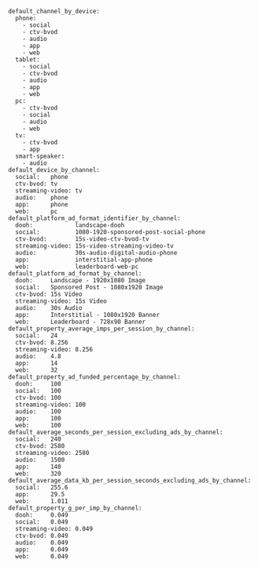 ```
default_channel_by_device:
  phone:
    - social
    - ctv-bvod
    - audio
    - app
    - web
  tablet:
    - social
    - ctv-bvod
    - audio
    - app
    - web
  pc:
    - ctv-bvod
    - social
    - audio
    - web
  tv:
    - ctv-bvod
    - app
  smart-speaker:
    - audio
default_device_by_channel:
  social:   phone
  ctv-bvod: tv
  streaming-video: tv
  audio:    phone
  app:      phone
  web:      pc
default_platform_ad_format_identifier_by_channel:
  dooh:            landscape-dooh
  social:          1080-1920-sponsored-post-social-phone
  ctv-bvod:        15s-video-ctv-bvod-tv
  streaming-video: 15s-video-streaming-video-tv
  audio:           30s-audio-digital-audio-phone
  app:             interstitial-app-phone
  web:             leaderboard-web-pc
default_platform_ad_format_by_channel:
  dooh:     Landscape - 1920x1080 Image
  social:   Sponsored Post - 1080x1920 Image
  ctv-bvod: 15s Video
  streaming-video: 15s Video
  audio:    30s Audio
  app:      Interstitial - 1080x1920 Banner
  web:      Leaderboard - 728x90 Banner
default_property_average_imps_per_session_by_channel:
  social:   24
  ctv-bvod: 8.256
  streaming-video: 8.256
  audio:    4.8
  app:      14
  web:      32
default_property_ad_funded_percentage_by_channel:
  dooh:     100
  social:   100
  ctv-bvod: 100
  streaming-video: 100
  audio:    100
  app:      100
  web:      100
default_average_seconds_per_session_excluding_ads_by_channel:
  social:   240
  ctv-bvod: 2580
  streaming-video: 2580
  audio:    1500
  app:      140
  web:      320
default_average_data_kb_per_session_seconds_excluding_ads_by_channel:
  social:   255.6
  app:      29.5
  web:      1.011
default_property_g_per_imp_by_channel:
  dooh:     0.049
  social:   0.049
  streaming-video: 0.049
  ctv-bvod: 0.049
  audio:    0.049
  app:      0.049
  web:      0.049
```
